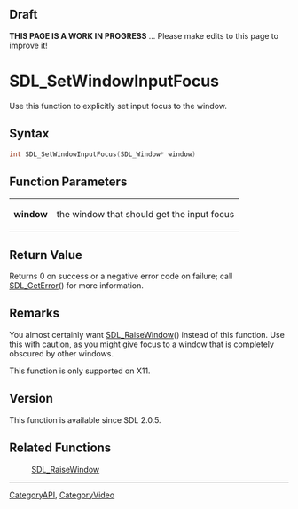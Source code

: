 == Draft ==

'''THIS PAGE IS A WORK IN PROGRESS''' ... Please make edits to this page to improve it!


<!-- #You will need to remove the line #acl All:read above in order to be able to save the new page.  Do not remove any other content above this comment.  You may delete this comment before you save. -->

<!-- #*^*^*^*^*See http://wiki.libsdl.org/moin.cgi/SGFunctions for details on editing this page*^*^*^*^* -->


= SDL_SetWindowInputFocus =
Use this function to explicitly set input focus to the window.




== Syntax ==
<syntaxhighlight lang='c++'>
int SDL_SetWindowInputFocus(SDL_Window* window)
</syntaxhighlight>


== Function Parameters ==
{|
|'''window'''
|the window that should get the input focus
|}


== Return Value ==
Returns 0 on success or a negative error code on failure; call [[SDL_GetError]]() for more information.



== Remarks ==
You almost certainly want [[SDL_RaiseWindow]]() instead of this function. Use this with caution, as you might give focus to a window that is completely obscured by other windows.

This function is only supported on X11.


== Version ==
This function is available since SDL 2.0.5.


== Related Functions ==
:[[SDL_RaiseWindow]]
<!-- #Remove this section if empty -->

----
[[CategoryAPI]], [[CategoryVideo]]
<!-- #See the Style Guide for instructions on editing the footer. -->
